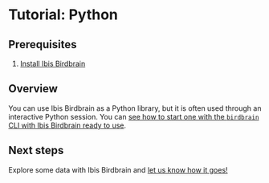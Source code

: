 # Tutorial: Python

## Prerequisites

1. [Install Ibis Birdbrain](/install.qmd)

## Overview

You can use Ibis Birdbrain as a Python library, but it is often used through an
interactive Python session. You can [see how to start one with the `birdbrain`
CLI with Ibis Birdbrain ready to use](/tutorials/cli.qmd).

## Next steps

Explore some data with Ibis Birdbrain and [let us know how it
goes!](https://github.com/ibis-project/ibis-birdbrain/issues/new)
